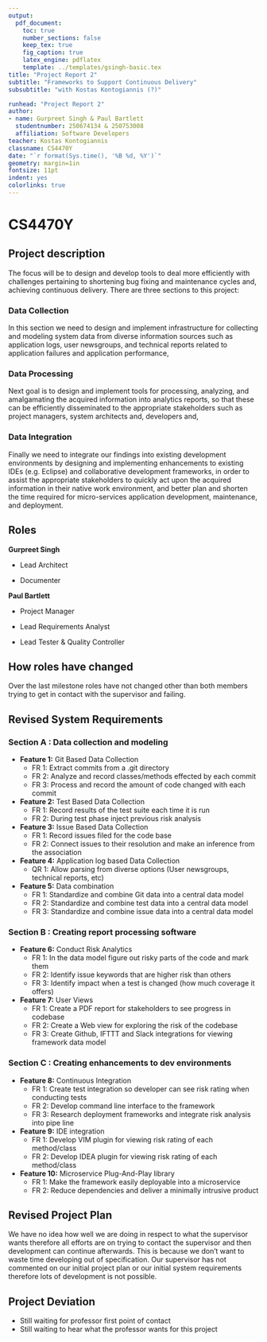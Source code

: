 ```yaml
---
output: 
  pdf_document:
    toc: true
    number_sections: false
    keep_tex: true
    fig_caption: true
    latex_engine: pdflatex
    template: ../templates/gsingh-basic.tex
title: "Project Report 2"
subtitle: "Frameworks to Support Continuous Delivery"
subsubtitle: "with Kostas Kontogiannis (?)"

runhead: "Project Report 2"
author:
- name: Gurpreet Singh & Paul Bartlett
  studentnumber: 250674134 & 250753008
  affiliation: Software Developers
teacher: Kostas Kontogiannis
classname: CS4470Y
date: "`r format(Sys.time(), '%B %d, %Y')`"
geometry: margin=1in
fontsize: 11pt
indent: yes
colorlinks: true
---
```


# CS4470Y

## Project description

The focus will be to design and develop tools to deal more efficiently with challenges pertaining
to shortening bug fixing and maintenance cycles and, achieving continuous delivery. There are three
sections to this project:

### Data Collection

In this section we need to design and implement infrastructure for collecting and modeling 
system data from diverse information sources such as application logs, user newsgroups,
and technical reports related to application failures and application performance,

### Data Processing

Next goal is to design and implement tools for processing, analyzing, and amalgamating the acquired
information into analytics reports, so that these can be efficiently disseminated to the
appropriate stakeholders such as project managers, system architects and, developers and,

### Data Integration

Finally we need to integrate our findings into existing development environments by designing and implementing 
enhancements to existing IDEs (e.g. Eclipse) and collaborative development frameworks, in order to assist 
the appropriate stakeholders to quickly act upon the acquired information in their native work 
environment, and better plan and shorten the time required for micro-services application 
development, maintenance, and deployment.

## Roles

**Gurpreet Singh**

- Lead Architect 

- Documenter

**Paul Bartlett**

- Project Manager 

- Lead Requirements Analyst

- Lead Tester & Quality Controller

## How roles have changed

Over the last milestone roles have not changed other than both members trying to get in contact with the supervisor and failing. 

## Revised System Requirements

### Section A : Data collection and modeling

- **Feature 1:** Git Based Data Collection
  - FR 1: Extract commits from a .git directory
  - FR 2: Analyze and record classes/methods effected by each commit
  - FR 3: Process and record the amount of code changed with each commit

- **Feature 2:** Test Based Data Collection
  - FR 1: Record results of the test suite each time it is run
  - FR 2: During test phase inject previous risk analysis 

- **Feature 3:** Issue Based Data Collection
  - FR 1: Record issues filed for the code base
  - FR 2: Connect issues to their resolution and make an inference from the association

- **Feature 4:** Application log based Data Collection
  - QR 1: Allow parsing from diverse options (User newsgroups, technical reports, etc)

- **Feature 5:** Data combination
  - FR 1: Standardize and combine Git data into a central data model
  - FR 2: Standardize and combine test data into a central data model
  - FR 3: Standardize and combine issue data into a central data model

### Section B : Creating report processing software

- **Feature 6:** Conduct Risk Analytics
  - FR 1: In the data model figure out risky parts of the code and mark them
  - FR 2: Identify issue keywords that are higher risk than others
  - FR 3: Identify impact when a test is changed (how much coverage it offers)

- **Feature 7:** User Views
  - FR 1: Create a PDF report for stakeholders to see progress in codebase
  - FR 2: Create a Web view for exploring the risk of the codebase
  - FR 3: Create Github, IFTTT and Slack integrations for viewing framework data model

### Section C : Creating enhancements to dev environments

- **Feature 8:** Continuous Integration
  - FR 1: Create test integration so developer can see risk rating when conducting tests
  - FR 2: Develop command line interface to the framework
  - FR 3: Research deployment frameworks and integrate risk analysis into pipe line

- **Feature 9:** IDE integration
  - FR 1: Develop VIM plugin for viewing risk rating of each method/class
  - FR 2: Develop IDEA plugin for viewing risk rating of each method/class

- **Feature 10:** Microservice Plug-And-Play library
  - FR 1: Make the framework easily deployable into a microservice
  - FR 2: Reduce dependencies and deliver a minimally intrusive product


## Revised Project Plan

We have no idea how well we are doing in respect to what the supervisor wants therefore all efforts are on trying to contact the supervisor and then development can continue afterwards. This is because we don't want to waste time developing out of specification. Our supervisor has not commented on our initial project plan or our initial system requirements therefore lots of development is not possible.


## Project Deviation

- Still waiting for professor first point of contact
- Still waiting to hear what the professor wants for this project


